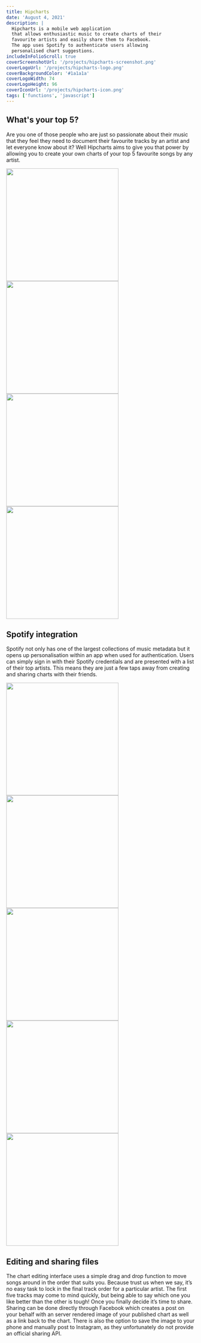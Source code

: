 ```yaml
---
title: Hipcharts
date: 'August 4, 2021'
description: |
  Hipcharts is a mobile web application 
  that allows enthusiastic music to create charts of their 
  favourite artists and easily share them to Facebook. 
  The app uses Spotify to authenticate users allowing 
  personalised chart suggestions.
includeInFolioScroll: true
coverScreenshotUrl: '/projects/hipcharts-screenshot.png'
coverLogoUrl: '/projects/hipcharts-logo.png'
coverBackgroundColor: '#1a1a1a'
coverLogoWidth: 74
coverLogoHeight: 96
coverIconUrl: '/projects/hipcharts-icon.png'
tags: ['functions', 'javascript']
---
```


## What's your top 5?

Are you one of those people who are just so passionate about their music that they feel they need to document their favourite tracks by an artist and let everyone know about it? Well Hipcharts aims to give you that power by allowing you to create your own charts of your top 5 favourite songs by any artist.

<div className="Gallery">
  <div className="Gallery__wrap">
    <div className="Gallery__scroll">
      <img width="300" src="/projects/hipcharts/landing.jpg" alt="" />
      <img width="300" src="/projects/hipcharts/spotify-auth.jpg" alt="" />
      <img width="300" src="/projects/hipcharts/onboard.jpg" alt="" />
      <img width="300" src="/projects/hipcharts/charts.jpg" alt="" />
    </div>
  </div>
</div>

## Spotify integration

Spotify not only has one of the largest collections of music metadata but it opens up personalisation within an app when used for authentication. Users can simply sign in with their Spotify credentials and are presented with a list of their top artists. This means they are just a few taps away from creating and sharing charts with their friends.

<div className="Gallery">
  <div className="Gallery__wrap">
    <div className="Gallery__scroll">
      <img width="300" src="/projects/hipcharts/chart-empty.jpg" alt="" />
      <img width="300" src="/projects/hipcharts/chart-search.jpg" alt="" />
      <img width="300" src="/projects/hipcharts/chart-complete.jpg" alt="" />
      <img width="300" src="/projects/hipcharts/chart-edit.jpg" alt="" />
      <img width="300" src="/projects/hipcharts/chart-share.jpg" alt="" />
    </div>
  </div>
</div>

## Editing and sharing files

The chart editing interface uses a simple drag and drop function to move songs around in the order that suits you. Because trust us when we say, it’s no easy task to lock in the final track order for a particular artist. The first five tracks may come to mind quickly, but being able to say which one you like better than the other is tough! Once you finally decide it’s time to share. Sharing can be done directly through Facebook which creates a post on your behalf with an server rendered image of your published chart as well as a link back to the chart. There is also the option to save the image to your phone and manually post to Instagram, as they unfortunately do not provide an official sharing API.
